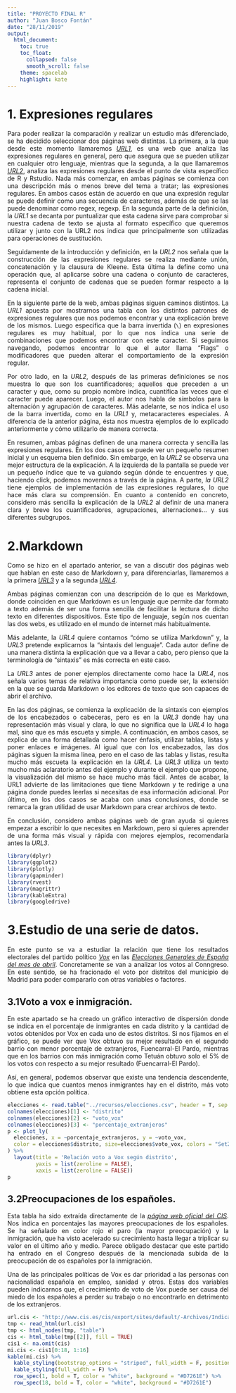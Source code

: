 ---
title: "PROYECTO FINAL R"
author: "Juan Bosco Fontán"
date: "28/11/2019"
output:
  html_document:
    toc: true
    toc_float:
      collapsed: false
      smooth_scroll: false
    theme: spacelab
    highlight: kate
---
<div style="text-align: justify">
# 1. Expresiones regulares

Para poder realizar la comparación y realizar un estudio más diferenciado, se ha decidido seleccionar dos páginas web distintas. La primera, a la que desde este momento llamaremos *[URL1][1]*, es una web que analiza las expresiones regulares en general, pero que asegura que se pueden utilizar en cualquier otro lenguaje, mientras que la segunda, a la que llamaremos *[URL2][2]*, analiza las expresiones regulares desde el punto de vista específico de R y Rstudio.
Nada más comenzar, en ambas páginas se comienza con una descripción más o menos breve del tema a tratar; las expresiones regulares. En ambos casos están de acuerdo en que una expresión regular se puede definir como una secuencia de caracteres, además de que se las puede denominar como regex, regexp.  En la segunda parte de la definición, la *URL1* se decanta por puntualizar que esta cadena sirve para comprobar si nuestra cadena de texto se ajusta al formato específico que queremos utilizar y junto con la URL2 nos indica que principalmente son utilizadas para operaciones de sustitución.

Seguidamente de la introducción y definición, en la *URL2* nos señala que la construcción de las expresiones regulares se realiza mediante unión, concatenación y la clausura de Kleene. Esta última la define como una operación que, al aplicarse sobre una cadena o conjunto de caracteres, representa el conjunto de cadenas que se pueden formar respecto a la cadena inicial.

En la siguiente parte de la web, ambas páginas siguen caminos distintos. La *URL1* apuesta por mostrarnos una tabla con los distintos patrones de expresiones regulares que nos podemos encontrar y una explicación breve de los mismos. Luego especifica que la barra invertida (`\`) en expresiones regulares es muy habitual, por lo que nos indica una serie de combinaciones que podemos encontrar con este caracter. Si seguimos navegando, podemos encontrar lo que el autor llama “Flags” o modificadores que pueden alterar el comportamiento de la expresión regular.

Por otro lado, en la *URL2*, después de las primeras definiciones se nos muestra lo que son los cuantificadores; aquellos que preceden a un caracter y que, como su propio nombre indica, cuantifica las veces que el caracter puede aparecer. Luego, el autor nos habla de símbolos para la alternación y agrupación de caracteres. Más adelante, se nos indica el uso de la barra invertida, como en la *URL1* y, metacaracteres especiales. A diferencia de la anterior página, ésta nos muestra ejemplos de lo explicado anteriormente y cómo utilizarlo de manera correcta.

En resumen, ambas páginas definen de una manera correcta y sencilla las expresiones regulares. En los dos casos se puede ver un pequeño resumen inicial y un esquema bien definido. Sin embargo, en la *URL2* se observa una mejor estructura de la explicación. A la izquierda de la pantalla se puede ver un pequeño índice que te va guiando según dónde te encuentres y que, haciendo click, podemos movernos a través de la página. A parte, *la URL2* tiene ejemplos de implementación de las expresiones regulares, lo que hace más clara su comprensión. En cuanto a contenido en concreto, considero más sencilla la explicación de la *URL2* al definir de una manera clara y breve los cuantificadores, agrupaciones, alternaciones... y sus diferentes subgrupos.


# 2.Markdown
Como se hizo en el apartado anterior, se van a discutir dos páginas web que hablan en este caso de Markdown y, para diferenciarlas, llamaremos a la primera *[URL3][3]* y a la segunda *[URL4][4]*. 

Ambas páginas comienzan con una descripción de lo que es Markdown, donde coinciden en que Markdown es un lenguaje que permite dar formato a texto además de ser una forma sencilla de facilitar la lectura de dicho texto en diferentes dispositivos. Este tipo de lenguaje, según nos cuentan las dos webs, es utilizado en el mundo de internet más habitualmente.

Más adelante, la *URL4* quiere contarnos “cómo se utiliza Markdown” y, la *URL3* pretende explicarnos la “sintaxis del lenguaje”. Cada autor define de una manera distinta la explicación que va a llevar a cabo, pero pienso que la terminología de “sintaxis” es más correcta en este caso.

La *URL3* antes de poner ejemplos directamente como hace la *URL4*, nos señala varios temas de relativa importancia como puede ser, la extensión en la que se guarda Markdown o los editores de texto que son capaces de abrir el archivo.

En las dos páginas, se comienza la explicación de la sintaxis con ejemplos de los encabezados o cabeceras, pero es en la *URL3* donde hay una representación más visual y clara, lo que no significa que la *URL4* lo haga mal, sino que es más escueta y simple. A continuación, en ambos casos, se explica de una forma detallada como hacer énfasis, utilizar tablas, listas y poner enlaces e imágenes. Al igual que con los encabezados, las dos páginas siguen la misma línea, pero en el caso de las tablas y listas, resulta mucho más escueta la explicación en la *URL4*. La *URL3* utiliza un texto mucho más aclaratorio antes del ejemplo y durante el ejemplo que propone, la visualización del mismo se hace mucho más fácil. Antes de acabar, la URL1 advierte de las limitaciones que tiene Markdown y te redirige a una página donde puedes leerlas si necesitas de esa información adicional. Por último, en los dos casos se acaba con unas conclusiones, donde se remarca la gran utilidad de usar Markdown para crear archivos de texto.

En conclusión, considero ambas páginas web de gran ayuda si quieres empezar a escribir lo que necesites en Markdown, pero si quieres aprender de una forma más visual y rápida con mejores ejemplos, recomendaría antes la *URL3*.


[1]: https://eldesvandejose.com/2017/08/18/expresiones-regulares-general/
[2]: http://rpubs.com/ydmarinb/429756
[3]: https://programminghistorian.org/es/lecciones/introduccion-a-markdown 
[4]: https://geekytheory.com/que-es-markdown-y-como-utilizarlo

```{r, include=FALSE}
library(dplyr)
library(ggplot2)
library(plotly)
library(gapminder)
library(rvest)
library(magrittr)
library(kableExtra)
library(googledrive)
```

# 3.Estudio de una serie de datos.

En este punto se va a estudiar la relación que tiene los resultados electorales del partido político *[Vox][6]* en las *[Elecciones Generales de España del mes de abril][7]*. Concretamente se van a analizar los votos al Conngreso. En este sentido, se ha fracionado el voto por distritos del municipio de Madrid para poder compararlo con otras variables o factores.

## 3.1Voto a vox e inmigración.

En este apartado se ha creado un gráfico interactivo de dispersión donde se indica en el porcentaje de inmigrantes en cada distrito y la cantidad de votos obtenidos por Vox en cada uno de estos distritos. Si nos fijamos en el gráfico, se puede ver que Vox obtuvo su mejor resultado en el segundo barrio con menor porcentaje de extranjeros, Fuencarral-El Pardo, mientras que en los barrios con más inmigración como Tetuán obtuvo solo el 5% de los votos con respecto a su mejor resultado (Fuencarral-El Pardo).

Así, en general, podemos observar que existe una tendencia descendente, lo que indica que cuantos menos inmigrantes hay en el distrito, más voto obtiene esta opción política.


```{r echo=FALSE, warning=FALSE, message=FALSE}
elecciones <- read.table("../recursos/elecciones.csv", header = T, sep = ";")
colnames(elecciones)[1] <- "distrito"
colnames(elecciones)[2] <- "voto_vox"
colnames(elecciones)[3] <- "porcentaje_extranjeros"
p <- plot_ly(
  elecciones, x = ~porcentaje_extranjeros, y = ~voto_vox,
  color = elecciones$distrito, size=elecciones$voto_vox, colors = "Set2"
) %>% 
  layout(title = 'Relación voto a Vox según distrito',
         yaxis = list(zeroline = FALSE),
         xaxis = list(zeroline = FALSE))
p
```




## 3.2Preocupaciones de los españoles.
Esta tabla ha sido extraída directamente de la *[página web oficial del CIS][5]*. Nos indica en porcentajes las mayores preocupaciones de los españoles. Se ha señalado en color rojo el paro (la mayor preocupación) y la inmigración, que ha visto acelerado su crecimiento hasta llegar a triplicar su valor en el último año y medio. Parece obligado destacar que este partido ha entrado en el Congreso después de la mencionada subida de la preocupación de os españoles por la inmigración.

Una de las principales políticas de Vox es dar prioridad a las personas con nacionalidad española en empleo, sanidad y otros. Estas dos variables pueden indicarnos que, el crecimiento de voto de Vox puede ser causa del miedo de los españoles a perder su trabajo o no encontrarlo en detrimento de los extranjeros. <div/>


```{r echo=FALSE, warning=FALSE, message=FALSE}
url.cis <- "http://www.cis.es/cis/export/sites/default/-Archivos/Indicadores/documentos_html/TresProblemas.html"
tmp <- read_html(url.cis)
tmp <- html_nodes(tmp, "table")
cis <- html_table(tmp[[2]], fill = TRUE)
cis1 <- na.omit(cis)
mi.cis <- cis1[0:18, 1:16]
kable(mi.cis) %>%
  kable_styling(bootstrap_options = "striped", full_width = F, position = "left") %>% 
  kable_styling(full_width = F) %>%
  row_spec(1, bold = T, color = "white", background = "#D7261E") %>%
  row_spec(18, bold = T, color = "white", background = "#D7261E")
```


[5]:http://www.cis.es/cis/export/sites/default/-Archivos/Indicadores/documentos_html/TresProblemas.html
[6]: https://www.voxespana.es
[7]: http://www.infoelectoral.mir.es/infoelectoral/min/busquedaAvanzadaAction.html